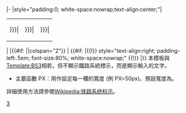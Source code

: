 <includeonly>|-
|style="padding:0; white-space:nowrap;text-align:center;"|
{|cellspacing=0 cellpadding=0 style="padding:0;margin:0 auto;background-color:transparent;"
|-
|width={{{PX|{{BSpx}}}}}|<span style="font-size:75%;">{{{1|}}}</span>
|width={{{PX|{{BSpx}}}}}|<span style="font-size:75%;">{{{2|}}}</span>
|width={{{PX|{{BSpx}}}}}|<span style="font-size:75%;">{{{3|}}}</span>
|}
|
|{{#if: {{{5|}}}||colspan="2"}} |{{{4|}}} <span style="font-size:80%;">{{{5|}}}</span>
{{#if: {{{5|}}}|{{!}} style="text-align:right; padding-left:.5em; font-size:80%; white-space:nowrap;" {{!}} {{{6}}}
|}}</includeonly>
<noinclude>
本模板與[[Template:BS3]]相若，但不顯示鐵路系統標示，而是顯示輸入的文字。
* 主要函數 PX：用作設定每一欄的寬度 (例 PX=50px)。預設寬度為{{BSpx}}。
詳細使用方法請參閱[[Wikipedia:铁路系统标示]]。
[[Category:鐵路系統標示|3]]
</noinclude>